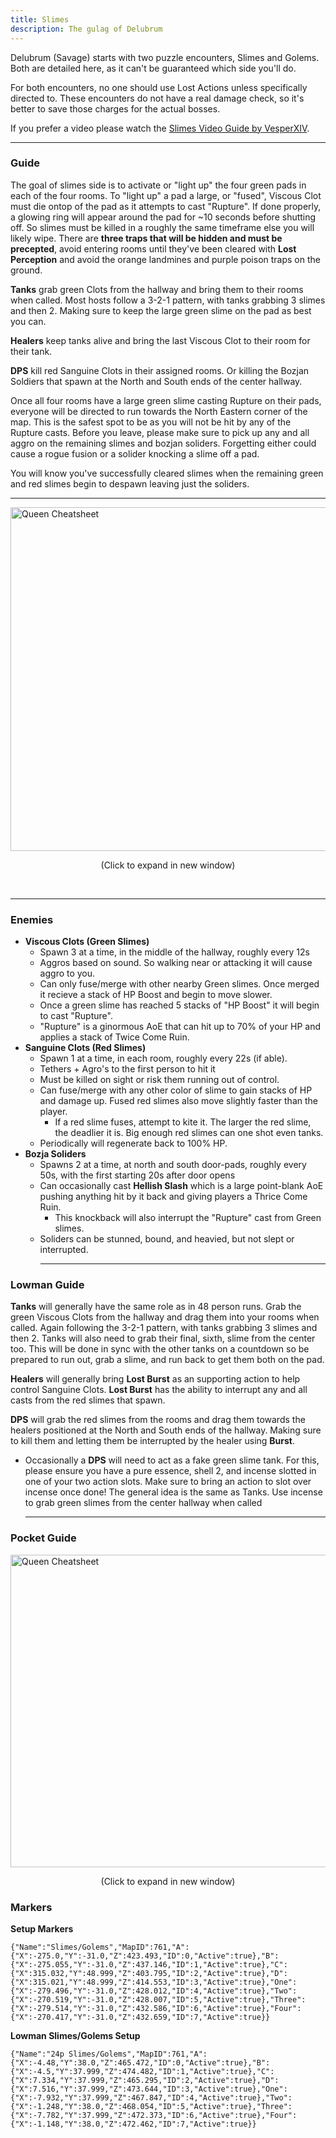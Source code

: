 ```yaml
---
title: Slimes
description: The gulag of Delubrum
---
```



<link
  rel="stylesheet"
  media="(prefers-color-scheme:dark)"
  href="https://cdn.jsdelivr.net/npm/@shoelace-style/shoelace@2.15.1/cdn/themes/dark.css"
  onload="document.documentElement.classList.add('sl-theme-dark');"
/>
<script type="module" src="https://cdn.jsdelivr.net/npm/@shoelace-style/shoelace@2.15.1/cdn/shoelace-autoloader.js"></script>

Delubrum (Savage) starts with two puzzle encounters, Slimes and Golems. Both are detailed here, as it can't be guaranteed which side you'll do.

For both encounters, no one should use Lost Actions unless specifically directed to. These encounters do not have a real damage check, so it's better to save those charges for the actual bosses.

If you prefer a video please watch the <a href="https://www.youtube.com/watch?v=-VXCCxiwo1s&list=PLrrlka4IEnUrNCbXmTEd1Kyu0BkeCIq9p&index=3" target="_blank">Slimes Video Guide by VesperXIV</a>.
<br/><hr/>

### Guide

The goal of slimes side is to activate or "light up" the four green pads in each of the four rooms. To "light up" a pad a large, or "fused", Viscous Clot must die ontop of the pad as it attempts to cast "Rupture". If done properly,
a glowing ring will appear around the pad for ~10 seconds before shutting off. So slimes must be killed in a roughly the same timeframe else you will likely wipe. There are **three traps that will be hidden and must be precepted**, avoid entering rooms until they've been cleared with **Lost Perception** 
and avoid the orange landmines and purple poison traps on the ground.

**Tanks** grab green Clots from the hallway and bring them to their rooms when called. Most hosts follow a 3-2-1 pattern, with tanks grabbing 3 slimes and then 2. Making sure to keep the large green slime on the pad as best you can.

**Healers** keep tanks alive and bring the last Viscous Clot to their room for their tank.

**DPS** kill red Sanguine Clots in their assigned rooms. Or killing the Bozjan Soldiers that spawn at the North and South ends of the center hallway.

Once all four rooms have a large green slime casting Rupture on their pads, everyone will be directed to run towards the North Eastern corner of the map. This is the safest spot to be as you will not be hit by any of the Rupture casts.
Before you leave, please make sure to pick up any and all aggro on the remaining slimes and bozjan soliders. Forgetting either could cause a rogue fusion or a solider knocking a slime off a pad.

You will know you've successfully cleared slimes when the remaining green and red slimes begin to despawn leaving just the soliders.
<br/><hr/>

<Image
    src="/drs/maps/slime-stand-here.png"
    width="550"
    height="550"
    decoding="async"
    loading="eager"
    alt="Queen Cheatsheet"
    onclick="window.open('/drs/maps/slime-stand-here.png','_blank')"
    style="cursor:pointer; display: block !important; margin-left: auto; margin-right: auto;"
/>
<p style="text-align:center; margin-top: 0;">(Click to expand in new window)</p>
<br/><hr/>

### Enemies
- **Viscous Clots (Green Slimes)**
  - Spawn 3 at a time, in the middle of the hallway, roughly every 12s
  - Aggros based on sound. So walking near or attacking it will cause aggro to you.
  - Can only fuse/merge with other nearby Green slimes. Once merged it recieve a stack of HP Boost and begin to move slower.
  - Once a green slime has reached 5 stacks of "HP Boost" it will begin to cast "Rupture".
  - "Rupture" is a ginormous AoE that can hit up to 70% of your HP and applies a stack of Twice Come Ruin. 
- **Sanguine Clots (Red Slimes)**
  - Spawn 1 at a time, in each room, roughly every 22s (if able).
  - Tethers + Agro's to the first person to hit it
  - Must be killed on sight or risk them running out of control.
  - Can fuse/merge with any other color of slime to gain stacks of HP and damage up. Fused red slimes also move slightly faster than the player. 
    - If a red slime fuses, attempt to kite it. The larger the red slime, the deadlier it is. Big enough red slimes can one shot even tanks.
  - Periodically will regenerate back to 100% HP.
- **Bozja Soliders**
  - Spawns 2 at a time, at north and south door-pads, roughly every 50s, with the first starting 20s after door opens
  - Can occasionally cast **Hellish Slash** which is a large point-blank AoE pushing anything hit by it back and giving players a Thrice Come Ruin.
    - This knockback will also interrupt the "Rupture" cast from Green slimes.
  - Soliders can be stunned, bound, and heavied, but not slept or interrupted.
<br/><hr/>

### Lowman Guide
**Tanks** will generally have the same role as in 48 person runs. Grab the green Viscous Clots from the hallway and drag them into your rooms when called. Again following the 3-2-1 pattern, with tanks grabbing 3 slimes and then 2. Tanks will also need to grab their final, sixth, slime from the center too.
  This will be done in sync with the other tanks on a countdown so be prepared to run out, grab a slime, and run back to get them both on the pad.

**Healers** will generally bring **Lost Burst** as an supporting action to help control Sanguine Clots. **Lost Burst** has the ability to interrupt any and all casts from the red slimes that spawn.

**DPS** will grab the red slimes from the rooms and drag them towards the healers positioned at the North and South ends of the hallway. Making sure to kill them and letting them be interrupted by the healer using **Burst**.
  - Occasionally a **DPS** will need to act as a fake green slime tank. For this, please ensure you have a pure essence, shell 2, and incense slotted in one of your two action slots. Make sure to bring an action to slot over incense once done!
    The general idea is the same as Tanks. Use incense to grab green slimes from the center hallway when called
<br/><hr/>

### Pocket Guide
<Image
    src="/drs/guides/slimes.png"
    width="700"
    height="500"
    decoding="async"
    loading="eager"
    alt="Queen Cheatsheet"
    onclick="window.open('/drs/guides/slimes.png','_blank')"
    style="cursor:pointer; display: block !important; margin-left: auto; margin-right: auto;"
/>
<p style="text-align:center; margin-top: 0;">(Click to expand in new window)</p>

### Markers
**Setup Markers**
```
{"Name":"Slimes/Golems","MapID":761,"A":{"X":-275.0,"Y":-31.0,"Z":423.493,"ID":0,"Active":true},"B":{"X":-275.055,"Y":-31.0,"Z":437.146,"ID":1,"Active":true},"C":{"X":315.032,"Y":48.999,"Z":403.795,"ID":2,"Active":true},"D":{"X":315.021,"Y":48.999,"Z":414.553,"ID":3,"Active":true},"One":{"X":-279.496,"Y":-31.0,"Z":428.012,"ID":4,"Active":true},"Two":{"X":-270.519,"Y":-31.0,"Z":428.007,"ID":5,"Active":true},"Three":{"X":-279.514,"Y":-31.0,"Z":432.586,"ID":6,"Active":true},"Four":{"X":-270.417,"Y":-31.0,"Z":432.659,"ID":7,"Active":true}}
```

**Lowman Slimes/Golems Setup**
```
{"Name":"24p Slimes/Golems","MapID":761,"A":{"X":-4.48,"Y":38.0,"Z":465.472,"ID":0,"Active":true},"B":{"X":-4.5,"Y":37.999,"Z":474.482,"ID":1,"Active":true},"C":{"X":7.334,"Y":37.999,"Z":465.295,"ID":2,"Active":true},"D":{"X":7.516,"Y":37.999,"Z":473.644,"ID":3,"Active":true},"One":{"X":-7.932,"Y":37.999,"Z":467.847,"ID":4,"Active":true},"Two":{"X":-1.248,"Y":38.0,"Z":468.054,"ID":5,"Active":true},"Three":{"X":-7.782,"Y":37.999,"Z":472.373,"ID":6,"Active":true},"Four":{"X":-1.148,"Y":38.0,"Z":472.462,"ID":7,"Active":true}}
```
